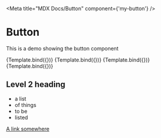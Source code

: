 
<Meta title="MDX Docs/Button" component={'my-button'} />

# Button

This is a demo showing the button component


<Canvas>
  <Story name="Unchecked" args={{ primary: true, label: 'Button' }}>
    {Template.bind({})}
  </Story>
  <Story name="Secondary" args={{ label: 'Button' }}>
    {Template.bind({})}
  </Story>
  <Story name="Large" args={{ size: 'large', label: 'Button' }}>
    {Template.bind({})}
  </Story>
  <Story name="Small" args={{ size: 'small', label: 'Button' }}>
    {Template.bind({})}
  </Story>
</Canvas>

## Level 2 heading

- a list
- of things
- to be
- listed

[A link somewhere](./foo.js)
